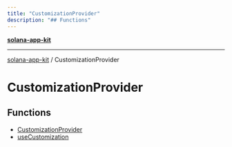 ```yaml
---
title: "CustomizationProvider"
description: "## Functions"
---
```


[**solana-app-kit**](../README.mdx)

***

[solana-app-kit](../README.mdx) / CustomizationProvider

# CustomizationProvider

## Functions

- [CustomizationProvider](functions/CustomizationProvider.mdx)
- [useCustomization](functions/useCustomization.mdx)
